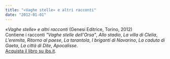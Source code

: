 ```yaml
---
title: "«Vaghe stelle» e altri racconti"
date: "2012-01-01"
---
```


_«Vaghe stelle» e altri racconti_ (Genesi Editrice, Torino, 2012)\
Contiene i racconti _"Vaghe stelle dell'Orsa"_, _Allo stadio_, _La villa di Clelia_, _L'eremita_, _Ritorno al paese_, _La tarantola_, _I briganti di Navarino_, _La caduta di Gaeta_, _La città di Dite_, _Apocalisse_.\
[Acquista il libro su ibs.it](http://www.ibs.it/code/9788874143337/de-santis-marco-i/-laquo-vaghe-stelle-raquo-e-altri.html).
